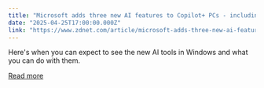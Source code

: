 ```yaml
---
title: "Microsoft adds three new AI features to Copilot+ PCs - including the controversial Recall"
date: "2025-04-25T17:00:00.000Z"
link: "https://www.zdnet.com/article/microsoft-adds-three-new-ai-features-to-copilot-pcs-including-the-controversial-recall/"
---
```


Here's when you can expect to see the new AI tools in Windows and what you can do with them.

[Read more](https://www.zdnet.com/article/microsoft-adds-three-new-ai-features-to-copilot-pcs-including-the-controversial-recall/)
